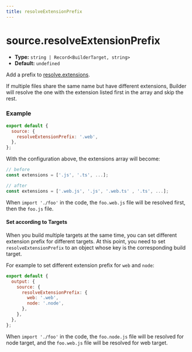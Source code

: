 ```yaml
---
title: resolveExtensionPrefix
---
```


# source.resolveExtensionPrefix

- **Type:** `string | Record<BuilderTarget, string>`
- **Default:** `undefined`

Add a prefix to [resolve.extensions](https://webpack.js.org/configuration/resolve/#resolveextensions).

If multiple files share the same name but have different extensions, Builder will resolve the one with the extension listed first in the array and skip the rest.

### Example

```js
export default {
  source: {
    resolveExtensionPrefix: '.web',
  },
};
```

With the configuration above, the extensions array will become:

```js
// before
const extensions = ['.js', '.ts', ...];

// after
const extensions = ['.web.js', '.js', '.web.ts' , '.ts', ...];
```

When `import './foo'` in the code, the `foo.web.js` file will be resolved first, then the `foo.js` file.

#### Set according to Targets

When you build multiple targets at the same time, you can set different extension prefix for different targets. At this point, you need to set `resolveExtensionPrefix` to an object whose key is the corresponding build target.

For example to set different extension prefix for `web` and `node`:

```js
export default {
  output: {
    source: {
      resolveExtensionPrefix: {
        web: '.web',
        node: '.node',
      },
    },
  },
};
```

When `import './foo'` in the code, the `foo.node.js` file will be resolved for node target, and the `foo.web.js` file will be resolved for web target.
